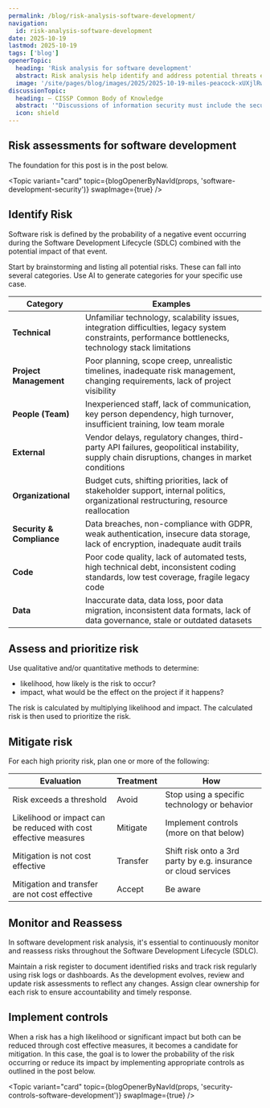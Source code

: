 ```yaml
---
permalink: /blog/risk-analysis-software-development/
navigation:
  id: risk-analysis-software-development
date: 2025-10-19
lastmod: 2025-10-19
tags: ['blog']
openerTopic:
  heading: 'Risk analysis for software development'
  abstract: Risk analysis help identify and address potential threats early in the development process
  image: '/site/pages/blog/images/2025/2025-10-19-miles-peacock-xUXjlRw9Tm8-unsplash.jpg'
discussionTopic:
  heading: – CISSP Common Body of Knowledge
  abstract: '"Discussions of information security must include the security of the software powering those information systems"'
  icon: shield
---
```



## Risk assessments for software development

The foundation for this post is in the post below.

<Topic variant="card" topic={blogOpenerByNavId(props, 'software-development-security')} swapImage={true} />

## Identify Risk

Software risk is defined by the probability of a negative event occurring during
the Software Development Lifecycle (SDLC) combined with the potential impact of
that event.

Start by brainstorming and listing all potential risks. These can fall into
several categories. Use AI to generate categories for your specific use case.

| Category                  | Examples                                                                                                                                              |
| ------------------------- | ----------------------------------------------------------------------------------------------------------------------------------------------------- |
| **Technical**             | Unfamiliar technology, scalability issues, integration difficulties, legacy system constraints, performance bottlenecks, technology stack limitations |
| **Project Management**    | Poor planning, scope creep, unrealistic timelines, inadequate risk management, changing requirements, lack of project visibility                      |
| **People (Team)**         | Inexperienced staff, lack of communication, key person dependency, high turnover, insufficient training, low team morale                              |
| **External**              | Vendor delays, regulatory changes, third-party API failures, geopolitical instability, supply chain disruptions, changes in market conditions         |
| **Organizational**        | Budget cuts, shifting priorities, lack of stakeholder support, internal politics, organizational restructuring, resource reallocation                 |
| **Security & Compliance** | Data breaches, non-compliance with GDPR, weak authentication, insecure data storage, lack of encryption, inadequate audit trails                      |
| **Code**                  | Poor code quality, lack of automated tests, high technical debt, inconsistent coding standards, low test coverage, fragile legacy code                |
| **Data**                  | Inaccurate data, data loss, poor data migration, inconsistent data formats, lack of data governance, stale or outdated datasets                       |

## Assess and prioritize risk

Use qualitative and/or quantitative methods to determine:

- likelihood, how likely is the risk to occur?
- impact, what would be the effect on the project if it happens?

The risk is calculated by multiplying likelihood and impact. The calculated risk
is then used to prioritize the risk.

## Mitigate risk

For each high priority risk, plan one or more of the following:

| Evaluation                                                       | Treatment | How                                                             |
| ---------------------------------------------------------------- | --------- | --------------------------------------------------------------- |
| Risk exceeds a threshold                                         | Avoid     | Stop using a specific technology or behavior                    |
| Likelihood or impact can be reduced with cost effective measures | Mitigate  | Implement controls (more on that below)                         |
| Mitigation is not cost effective                                 | Transfer  | Shift risk onto a 3rd party by e.g. insurance or cloud services |
| Mitigation and transfer are not cost effective                   | Accept    | Be aware                                                        |

## Monitor and Reassess

In software development risk analysis, it's essential to continuously monitor
and reassess risks throughout the Software Development Lifecycle (SDLC).

Maintain a risk register to document identified risks and track risk regularly
using risk logs or dashboards. As the development evolves, review and update
risk assessments to reflect any changes. Assign clear ownership for each risk to
ensure accountability and timely response.

## Implement controls

When a risk has a high likelihood or significant impact but both can be reduced
through cost effective measures, it becomes a candidate for mitigation. In this
case, the goal is to lower the probability of the risk occurring or reduce its
impact by implementing appropriate controls as outlined in the post below.

<Topic variant="card" topic={blogOpenerByNavId(props, 'security-controls-software-development')} swapImage={true} />
